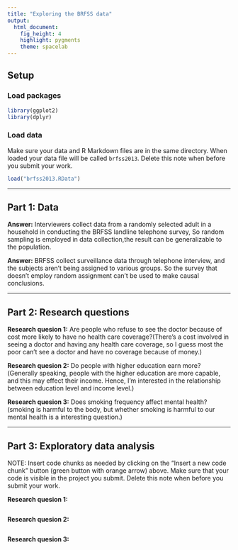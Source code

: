 ```yaml
---
title: "Exploring the BRFSS data"
output: 
  html_document: 
    fig_height: 4
    highlight: pygments
    theme: spacelab
---
```


## Setup

### Load packages

```r
library(ggplot2)
library(dplyr)
```

### Load data

Make sure your data and R Markdown files are in the same directory. When loaded
your data file will be called `brfss2013`. Delete this note when before you submit 
your work. 

```r
load("brfss2013.RData")
```



* * *

## Part 1: Data

**Answer:** Interviewers collect data from a randomly selected adult in a household in conducting the BRFSS landline telephone survey, So random sampling is employed in data collection,the result can be generalizable to the population.

**Answer:** BRFSS collect surveillance data through telephone interview, and the subjects aren't being assigned to various groups. So the survey that doesn't employ random assignment can't be used to make causal conclusions.

* * *

## Part 2: Research questions

**Research quesion 1:** Are people who refuse to see the doctor because of cost more likely to have no health care coverage?(There's a cost involved in seeing a doctor and having any health care coverage, so I guess most the poor can't see  a doctor and have no coverage because of money.)
                      
**Research quesion 2:** Do people with higher education earn more?(Generally speaking, people with the higher education are more capable, and this may effect their income. Hence, I'm interested in the relationship between education level and income level.)

**Research quesion 3:** Does smoking frequency affect mental health?(smoking is harmful to the body, but whether smoking is harmful to our mental health is a interesting question.)

                             
* * *

## Part 3: Exploratory data analysis

NOTE: Insert code chunks as needed by clicking on the "Insert a new code chunk" 
button (green button with orange arrow) above. Make sure that your code is visible
in the project you submit. Delete this note when before you submit your work.

**Research quesion 1:**

```r

```



**Research quesion 2:**

```r

```



**Research quesion 3:**

```r

```

